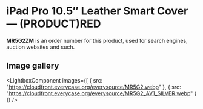 
# iPad Pro 10.5″ Leather Smart Cover — (PRODUCT)RED

<Callout type='info' emoji='👉🏻'>**MR5G2ZM** is an order number for this product, used for search engines, auction websites and such.</Callout>

## Image gallery

<LightboxComponent
    images={[
      {
        src: "https://cloudfront.everycase.org/everysource/MR5G2.webp"
      },
      {
        src: "https://cloudfront.everycase.org/everysource/MR5G2_AV1_SILVER.webp"
      }
    ]}
  />
